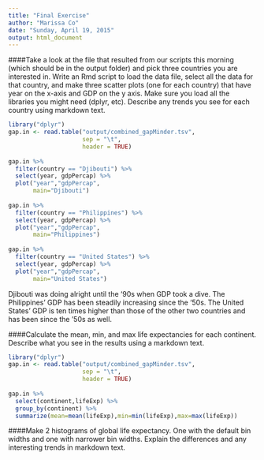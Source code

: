 ```yaml
---
title: "Final Exercise"
author: "Marissa Co"
date: "Sunday, April 19, 2015"
output: html_document
---
```


####Take a look at the file that resulted from our scripts this morning (which should be in the output folder) and pick three countries you are interested in. Write an Rmd script to load the data file, select all the data for that country, and make three scatter plots (one for each country) that have year on the x-axis and GDP on the y axis. Make sure you load all the libraries you might need (dplyr, etc). Describe any trends you see for each country using markdown text.

```r
library("dplyr")
gap.in <- read.table("output/combined_gapMinder.tsv", 
                     sep = "\t", 
                     header = TRUE)
                     
gap.in %>%
  filter(country == "Djibouti") %>%
  select(year, gdpPercap) %>%
  plot("year","gdpPercap",
       main="Djibouti")
       
gap.in %>%
  filter(country == "Philippines") %>%
  select(year, gdpPercap) %>%
  plot("year","gdpPercap",
       main="Philippines")
       
gap.in %>%
  filter(country == "United States") %>%
  select(year, gdpPercap) %>%
  plot("year","gdpPercap",
       main="United States")
```

Djibouti was doing alright until the '90s when GDP took a dive. The Philippines' GDP has been steadily increasing since the '50s. The United States' GDP is ten times higher than those of the other two countries and has been since the '50s as well.

####Calculate the mean, min, and max life expectancies for each continent. Describe what you see in the results using a markdown text.

```r
library("dplyr")
gap.in <- read.table("output/combined_gapMinder.tsv", 
                     sep = "\t", 
                     header = TRUE)
                     
gap.in %>%
  select(continent,lifeExp) %>%
  group_by(continent) %>%
  summarize(mean=mean(lifeExp),min=min(lifeExp),max=max(lifeExp))

```

####Make 2 histograms of global life expectancy. One with the default bin widths and one with narrower bin widths. Explain the differences and any interesting trends in markdown text.

